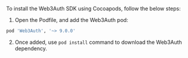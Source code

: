 To install the Web3Auth SDK using Cocoapods, follow the below steps:

1. Open the Podfile, and add the Web3Auth pod:

```sh
pod 'Web3Auth', '~> 9.0.0'
```

2. Once added, use `pod install` command to download the Web3Auth dependency.
